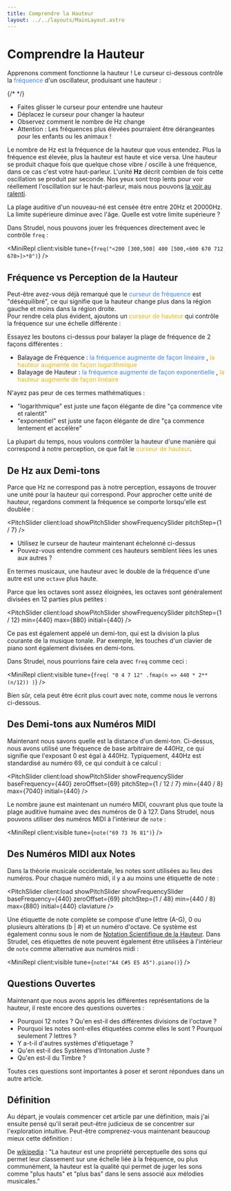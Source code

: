```yaml
---
title: Comprendre la Hauteur
layout: ../../layouts/MainLayout.astro
---
```



# Comprendre la Hauteur

Apprenons comment fonctionne la hauteur ! Le curseur ci-dessous contrôle la <span style="color:#3b82f6;">fréquence</span> d'un oscillateur, produisant une hauteur :

{/* <PitchSlider client:load showFrequencySlider plot /> */}

<PitchSlider client:load showFrequencySlider min={20} max={20000} />

- Faites glisser le curseur pour entendre une hauteur
- Déplacez le curseur pour changer la hauteur
- Observez comment le nombre de Hz change
- <span className="text-red-300">Attention</span> : Les fréquences plus élevées pourraient être dérangeantes pour les enfants ou les animaux !

Le nombre de Hz est la fréquence de la hauteur que vous entendez.
Plus la fréquence est élevée, plus la hauteur est haute et vice versa.
Une hauteur se produit chaque fois que quelque chose vibre / oscille à une fréquence, dans ce cas c'est votre haut-parleur.
L'unité **Hz** décrit combien de fois cette oscillation se produit par seconde.
Nos yeux sont trop lents pour voir réellement l'oscillation sur le haut-parleur, mais nous pouvons <a href="https://www.youtube.com/watch?v=CDMBWw7OuJQ" target="_blank">la voir au ralenti</a>.

<Box>

La plage auditive d'un nouveau-né est censée être entre 20Hz et 20000Hz.
La limite supérieure diminue avec l'âge. Quelle est votre limite supérieure ?

</Box>

Dans Strudel, nous pouvons jouer les fréquences directement avec le contrôle `freq` :

<MiniRepl client:visible tune={`freq("<200 [300,500] 400 [500,<600 670 712 670>]>*8")`} />

## Fréquence vs Perception de la Hauteur

Peut-être avez-vous déjà remarqué que le <span style="color:#3b82f6;">curseur de fréquence</span> est "déséquilibré",
ce qui signifie que la hauteur change plus dans la région gauche et moins dans la région droite.<br/>
Pour rendre cela plus évident, ajoutons un <span style="color:#eab308">curseur de hauteur</span>
qui contrôle la fréquence sur une échelle différente :

<PitchSlider animatable plot showFrequencySlider showPitchSlider client:load />

Essayez les boutons ci-dessus pour balayer la plage de fréquence de 2 façons différentes :

- Balayage de Fréquence : <span style="color:#3b82f6;">la fréquence augmente de façon linéaire</span> , <span style="color:#eab308">la hauteur augmente de façon logarithmique</span>
- Balayage de Hauteur : <span style="color:#3b82f6;">la fréquence augmente de façon exponentielle</span> , <span style="color:#eab308">la hauteur augmente de façon linéaire</span>

<Box>

N'ayez pas peur de ces termes mathématiques :

- "logarithmique" est juste une façon élégante de dire "ça commence vite et ralentit"
- "exponentiel" est juste une façon élégante de dire "ça commence lentement et accélère"

</Box>

La plupart du temps, nous voulons contrôler la hauteur d'une manière qui correspond à notre perception,
ce que fait le <span style="color:#eab308">curseur de hauteur</span>.

## De Hz aux Demi-tons

Parce que Hz ne correspond pas à notre perception, essayons de trouver une unité pour la hauteur qui correspond.
Pour approcher cette unité de hauteur, regardons comment la fréquence se comporte lorsqu'elle est doublée :

<PitchSlider client:load showPitchSlider showFrequencySlider pitchStep={1 / 7} />

- Utilisez le curseur de hauteur maintenant échelonné ci-dessus
- Pouvez-vous entendre comment ces hauteurs semblent liées les unes aux autres ?

<Box>

En termes musicaux, une hauteur avec le double de la fréquence d'une autre est une `octave` plus haute.

</Box>

Parce que les octaves sont assez éloignées, les octaves sont généralement divisées en 12 parties plus petites :

<PitchSlider client:load showPitchSlider showFrequencySlider pitchStep={1 / 12} min={440} max={880} initial={440} />

Ce pas est également appelé un demi-ton, qui est la division la plus courante de la musique tonale.
Par exemple, les touches d'un clavier de piano sont également divisées en demi-tons.

Dans Strudel, nous pourrions faire cela avec `freq` comme ceci :

<MiniRepl
  client:visible
  tune={`freq(
  "0 4 7 12"
  .fmap(n => 440 * 2**(n/12))
)`}
/>

Bien sûr, cela peut être écrit plus court avec note, comme nous le verrons ci-dessous.

## Des Demi-tons aux Numéros MIDI

Maintenant nous savons quelle est la distance d'un demi-ton.
Ci-dessus, nous avons utilisé une fréquence de base arbitraire de 440Hz, ce qui signifie que l'exposant 0 est égal à 440Hz.
Typiquement, 440Hz est standardisé au numéro 69, ce qui conduit à ce calcul :

<PitchSlider
  client:load
  showPitchSlider
  showFrequencySlider
  baseFrequency={440}
  zeroOffset={69}
  pitchStep={1 / 12 / 7}
  min={440 / 8}
  max={7040}
  initial={440}
/>

Le nombre jaune est maintenant un numéro MIDI, couvrant plus que toute la plage auditive humaine avec des numéros de 0 à 127.
Dans Strudel, nous pouvons utiliser des numéros MIDI à l'intérieur de `note` :

<MiniRepl client:visible tune={`note("69 73 76 81")`} />

## Des Numéros MIDI aux Notes

Dans la théorie musicale occidentale, les notes sont utilisées au lieu des numéros.
Pour chaque numéro midi, il y a au moins une étiquette de note :

<PitchSlider
  client:load
  showPitchSlider
  showFrequencySlider
  baseFrequency={440}
  zeroOffset={69}
  pitchStep={1 / 48}
  min={440 / 8}
  max={880}
  initial={440}
  claviature
/>

Une étiquette de note complète se compose d'une lettre (A-G), 0 ou plusieurs altérations (b | #) et un numéro d'octave.
Ce système est également connu sous le nom de [Notation Scientifique de la Hauteur](https://en.wikipedia.org/wiki/Scientific_pitch_notation).
Dans Strudel, ces étiquettes de note peuvent également être utilisées à l'intérieur de `note` comme alternative aux numéros midi :

<MiniRepl client:visible tune={`note("A4 C#5 E5 A5").piano()`} />

## Questions Ouvertes

Maintenant que nous avons appris les différentes représentations de la hauteur, il reste encore des questions ouvertes :

- Pourquoi 12 notes ? Qu'en est-il des différentes divisions de l'octave ?
- Pourquoi les notes sont-elles étiquetées comme elles le sont ? Pourquoi seulement 7 lettres ?
- Y a-t-il d'autres systèmes d'étiquetage ?
- Qu'en est-il des Systèmes d'Intonation Juste ?
- Qu'en est-il du Timbre ?

Toutes ces questions sont importantes à poser et seront répondues dans un autre article.

## Définition

Au départ, je voulais commencer cet article par une définition, mais j'ai ensuite pensé qu'il serait peut-être judicieux de se concentrer sur l'exploration intuitive.
Peut-être comprenez-vous maintenant beaucoup mieux cette définition :

<Box>

De [wikipedia](<https://en.wikipedia.org/wiki/Pitch_(music)>) : "La hauteur est une propriété perceptuelle des sons qui permet leur classement sur une échelle liée à la fréquence, ou plus communément, la hauteur est la qualité qui permet de juger les sons comme "plus hauts" et "plus bas" dans le sens associé aux mélodies musicales."

</Box>
